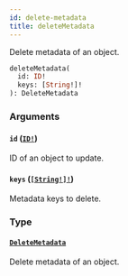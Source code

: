 ```yaml
---
id: delete-metadata
title: deleteMetadata
---
```


Delete metadata of an object.

```graphql
deleteMetadata(
  id: ID!
  keys: [String!]!
): DeleteMetadata

```

### Arguments

#### `id` ([`ID!`](/docs/developer/api-reference/scalars/id))

ID of an object to update.

#### `keys` ([`[String!]!`](/docs/developer/api-reference/scalars/string))

Metadata keys to delete.

### Type

#### [`DeleteMetadata`](/docs/developer/api-reference/objects/delete-metadata)

Delete metadata of an object.
